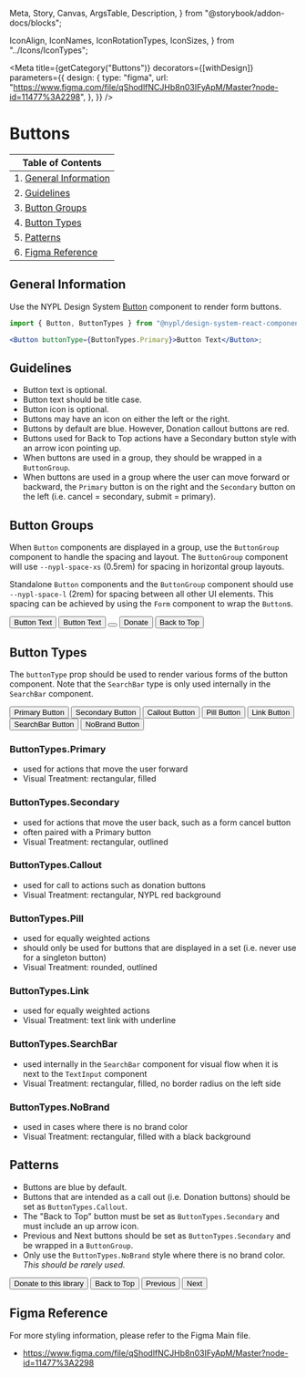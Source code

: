   Meta,
  Story,
  Canvas,
  ArgsTable,
  Description,
} from "@storybook/addon-docs/blocks";

  IconAlign,
  IconNames,
  IconRotationTypes,
  IconSizes,
} from "../Icons/IconTypes";

<Meta
  title={getCategory("Buttons")}
  decorators={[withDesign]}
  parameters={{
    design: {
      type: "figma",
      url:
        "https://www.figma.com/file/qShodlfNCJHb8n03IFyApM/Master?node-id=11477%3A2298",
    },
  }}
/>

# Buttons

| Table of Contents                              |
| ---------------------------------------------- |
| 1. [General Information](#general-information) |
| 2. [Guidelines](#guidelines)                   |
| 3. [Button Groups](#button-groups)             |
| 4. [Button Types](#button-types)               |
| 5. [Patterns](#patterns)                       |
| 6. [Figma Reference](#figma-reference)         |

## General Information

Use the NYPL Design System [Button](https://nypl.github.io/nypl-design-system/storybook-static/?path=/docs/form-elements-button--basic)
component to render form buttons.

```jsx
import { Button, ButtonTypes } from "@nypl/design-system-react-components";

<Button buttonType={ButtonTypes.Primary}>Button Text</Button>;
```

## Guidelines

- Button text is optional.
- Button text should be title case.
- Button icon is optional.
- Buttons may have an icon on either the left or the right.
- Buttons by default are blue. However, Donation callout buttons are red.
- Buttons used for Back to Top actions have a Secondary button style with an
  arrow icon pointing up.
- When buttons are used in a group, they should be wrapped in a `ButtonGroup`.
- When buttons are used in a group where the user can move forward or backward,
  the `Primary` button is on the right and the `Secondary` button on the left
  (i.e. cancel = secondary, submit = primary).

## Button Groups

When `Button` components are displayed in a group, use the `ButtonGroup`
component to handle the spacing and layout. The `ButtonGroup` component will use
`--nypl-space-xs` (0.5rem) for spacing in horizontal group layouts.

Standalone `Button` components and the `ButtonGroup` component should use
`--nypl-space-l` (2rem) for spacing between all other UI elements. This spacing
can be achieved by using the `Form` component to wrap the `Button`s.

<Canvas>
  <DSProvider>
    <ButtonGroup>
      <Button buttonType={ButtonTypes.Primary}>Button Text</Button>
      <Button buttonType={ButtonTypes.Primary}>
        <Icon
          name={IconNames.Search}
          size={IconSizes.Small}
          align={IconAlign.Left}
        />
        Button Text
      </Button>
      <Button buttonType={ButtonTypes.Primary}>
        <Icon name={IconNames.Close} size={IconSizes.Medium} />
      </Button>
      <Button buttonType={ButtonTypes.Callout}>Donate</Button>
      <Button buttonType={ButtonTypes.Secondary}>
        Back to Top
        <Icon
          name={IconNames.Arrow}
          size={IconSizes.Small}
          align={IconAlign.Right}
          iconRotation={IconRotationTypes.Rotate180}
        />
      </Button>
    </ButtonGroup>
  </DSProvider>
</Canvas>

## Button Types

The `buttonType` prop should be used to render various forms of the button
component. Note that the `SearchBar` type is only used internally in the
`SearchBar` component.

<Canvas>
  <DSProvider>
    <ButtonGroup>
      <Button buttonType={ButtonTypes.Primary}>Primary Button</Button>
      <Button buttonType={ButtonTypes.Secondary}>Secondary Button</Button>
      <Button buttonType={ButtonTypes.Callout}>Callout Button</Button>
      <Button buttonType={ButtonTypes.Pill}>Pill Button</Button>
      <Button buttonType={ButtonTypes.Link}>Link Button</Button>
      <Button buttonType={ButtonTypes.SearchBar}>SearchBar Button</Button>
      <Button buttonType={ButtonTypes.NoBrand}>NoBrand Button</Button>
    </ButtonGroup>
  </DSProvider>
</Canvas>

### ButtonTypes.Primary

- used for actions that move the user forward
- Visual Treatment: rectangular, filled

### ButtonTypes.Secondary

- used for actions that move the user back, such as a form cancel button
- often paired with a Primary button
- Visual Treatment: rectangular, outlined

### ButtonTypes.Callout

- used for call to actions such as donation buttons
- Visual Treatment: rectangular, NYPL red background

### ButtonTypes.Pill

- used for equally weighted actions
- should only be used for buttons that are displayed in a set (i.e. never use for a singleton button)
- Visual Treatment: rounded, outlined

### ButtonTypes.Link

- used for equally weighted actions
- Visual Treatment: text link with underline

### ButtonTypes.SearchBar

- used internally in the `SearchBar` component for visual flow when it is next
  to the `TextInput` component
- Visual Treatment: rectangular, filled, no border radius on the left side

### ButtonTypes.NoBrand

- used in cases where there is no brand color
- Visual Treatment: rectangular, filled with a black background

## Patterns

- Buttons are blue by default.
- Buttons that are intended as a call out (i.e. Donation buttons) should be set
  as `ButtonTypes.Callout`.
- The "Back to Top" button must be set as `ButtonTypes.Secondary` and must
  include an up arrow icon.
- Previous and Next buttons should be set as `ButtonTypes.Secondary` and be
  wrapped in a `ButtonGroup`.
- Only use the `ButtonTypes.NoBrand` style where there is no brand color. _This
  should be rarely used._

<Canvas>
  <DSProvider>
    <ButtonGroup>
      <Button buttonType={ButtonTypes.Callout}>Donate to this library</Button>
      <Button buttonType={ButtonTypes.Secondary}>
        Back to Top
        <Icon
          name={IconNames.Arrow}
          iconRotation={IconRotationTypes.Rotate180}
          size={IconSizes.Small}
          align={IconAlign.Right}
        />
      </Button>
      <Button buttonType={ButtonTypes.Secondary}>
        <Icon
          name={IconNames.Arrow}
          iconRotation={IconRotationTypes.Rotate90}
          align={IconAlign.Left}
          size={IconSizes.Small}
        />
        Previous
      </Button>
      <Button buttonType={ButtonTypes.Secondary}>
        Next
        <Icon
          name={IconNames.Arrow}
          iconRotation={IconRotationTypes.Rotate270}
          align={IconAlign.Right}
          size={IconSizes.Small}
        />
      </Button>
    </ButtonGroup>
  </DSProvider>
</Canvas>

## Figma Reference

For more styling information, please refer to the Figma Main file.

- https://www.figma.com/file/qShodlfNCJHb8n03IFyApM/Master?node-id=11477%3A2298
